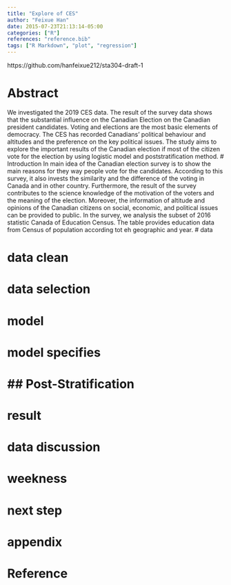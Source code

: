 ```yaml
---
title: "Explore of CES"
author: "Feixue Han"
date: 2015-07-23T21:13:14-05:00
categories: ["R"]
references: "reference.bib"
tags: ["R Markdown", "plot", "regression"]
---
```

https://github.com/hanfeixue212/sta304-draft-1

# Abstract
We investigated the 2019 CES data. The result of the survey data shows that the substantial influence on the Canadian Election on the Canadian president candidates.  Voting and elections are the most basic elements of democracy. The CES has recorded Canadians’ political behaviour and altitudes and the preference on the key political issues. The study aims to explore the important results of the Canadian election if most of the citizen vote for the election by using logistic model and poststratification method. 
# Introduction
In main idea of the Canadian election survey is to show the main reasons for they way people vote for the candidates. According to this survey, it also invests the similarity and the difference of the voting in Canada and in other country. Furthermore, the result of the survey contributes to the science knowledge of the motivation of the voters and the meaning of the election. Moreover, the information of altitude and opinions of the Canadian citizens on social, economic, and political issues can be provided to public. 
In the survey, we analysis the subset of 2016 statistic Canada of Education Census. The table provides education data from Census of population according tot eh geographic and year. 
# data

# data clean

# data selection

# model

# model specifies

# ## Post-Stratification

# result

# data discussion

# weekness

# next step

# appendix

# Reference
